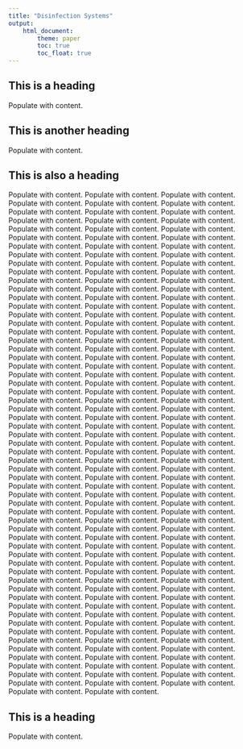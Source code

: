 ```yaml
---
title: "Disinfection Systems"
output:
    html_document:
        theme: paper
        toc: true
        toc_float: true
---
```


## This is a heading
Populate with content.

## This is another heading
Populate with content.

## This is also a heading
Populate with content. Populate with content. Populate with content. Populate with content. Populate with content. Populate with content. Populate with content. Populate with content. Populate with content. Populate with content. Populate with content. Populate with content. Populate with content. Populate with content. Populate with content. Populate with content. Populate with content. Populate with content. Populate with content. Populate with content. Populate with content. Populate with content. Populate with content. Populate with content. Populate with content. Populate with content. Populate with content. Populate with content. Populate with content. Populate with content. Populate with content. Populate with content. Populate with content. Populate with content. Populate with content. Populate with content. Populate with content. Populate with content. Populate with content. Populate with content. Populate with content. Populate with content. Populate with content. Populate with content. Populate with content. Populate with content. Populate with content. Populate with content. Populate with content. Populate with content. Populate with content. Populate with content. Populate with content. Populate with content. Populate with content. Populate with content. Populate with content. Populate with content. Populate with content. Populate with content. Populate with content. Populate with content. Populate with content. Populate with content. Populate with content. Populate with content. Populate with content. Populate with content. Populate with content. Populate with content. Populate with content. Populate with content. Populate with content. Populate with content. Populate with content. Populate with content. Populate with content. Populate with content. Populate with content. Populate with content. Populate with content. Populate with content. Populate with content. Populate with content. Populate with content. Populate with content. Populate with content. Populate with content. Populate with content. Populate with content. Populate with content. Populate with content. Populate with content. Populate with content. Populate with content. Populate with content. Populate with content. Populate with content. Populate with content. Populate with content. Populate with content. Populate with content. Populate with content. Populate with content. Populate with content. Populate with content. Populate with content. Populate with content. Populate with content. Populate with content. Populate with content. Populate with content. Populate with content. Populate with content. Populate with content. Populate with content. Populate with content. Populate with content. Populate with content. Populate with content. Populate with content. Populate with content. Populate with content. Populate with content. Populate with content. Populate with content. Populate with content. Populate with content. Populate with content. Populate with content. Populate with content. Populate with content. Populate with content. Populate with content. Populate with content. Populate with content. Populate with content. Populate with content. Populate with content. Populate with content. Populate with content. Populate with content. Populate with content. Populate with content. Populate with content. Populate with content. Populate with content. Populate with content. Populate with content. Populate with content. Populate with content. Populate with content. Populate with content. Populate with content. Populate with content. Populate with content. Populate with content. Populate with content. Populate with content. Populate with content. Populate with content. Populate with content. Populate with content. Populate with content. Populate with content. Populate with content. Populate with content. Populate with content. Populate with content. Populate with content. Populate with content. Populate with content. Populate with content. Populate with content. Populate with content. Populate with content. 

## This is a heading
Populate with content. 
